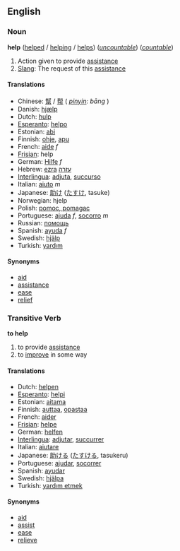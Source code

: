 ==English==
===Noun===
'''help''' ([[helped]] / [[helping]] / [[helps]]) (''[[uncountable]]'') (''[[countable]]'')

# Action given to provide [[assistance]]
# [[Slang]]: The request of this [[assistance]]

====Translations====
*Chinese: [[幫]] / [[帮]] ( ''[[pinyin]]: bāng'' )
*Danish: [[hjælp]]
*Dutch: [[hulp]]
*[[Esperanto]]: [[helpo]]
*Estonian: [[abi]]
*Finnish: [[ohje]], [[apu]]
*French: [[aide]] ''f''
*[[Frisian]]: help
*German: [[Hilfe]] ''f''
*Hebrew: [[ezra]] [[עזרה]]
*[[Interlingua]]: [[adjuta]], [[succurso]]
*Italian: [[aiuto]] ''m''
*Japanese: [[助け]] ([[たすけ]], tasuke)
*Norwegian: hjelp
*Polish: [[pomoc, pomagac]]
*Portuguese: [[ajuda]] ''f'', [[socorro]] ''m''
*Russian: [[помощь]]
*Spanish: [[ayuda]] ''f''
*Swedish: [[hjälp]]
*Turkish: [[yardım]]

====Synonyms====
*[[aid]]
*[[assistance]]
*[[ease]]
*[[relief]]

===Transitive Verb===
'''to help'''

# to provide [[assistance]]
# to [[improve]] in some way

====Translations====
*Dutch: [[helpen]]
*[[Esperanto]]: [[helpi]]
*Estonian: [[aitama]]
*Finnish: [[auttaa]], [[opastaa]]
*French: [[aider]]
*[[Frisian]]: [[helpe]]
*German: [[helfen]]
*[[Interlingua]]: [[adjutar]], [[succurrer]]
*Italian: [[aiutare]]
*Japanese: [[助ける]] ([[たすける]], tasukeru)
*Portuguese: [[ajudar]], [[socorrer]]
*Spanish: [[ayudar]]
*Swedish: [[hjälpa]]
*Turkish: [[yardım etmek]]

====Synonyms====
*[[aid]]
*[[assist]]
*[[ease]]
*[[relieve]]